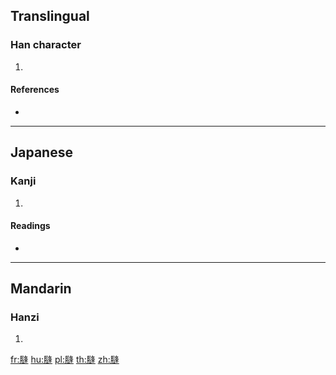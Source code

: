 {{character info/new}}
==Translingual==

===Han character===
{{Han char|rn=130|rad=肉|as=11|sn=15|four=|canj=BYHJ}}

# {{defn|Han|sort=肉11}}

====References====
* {{Han ref|kx=0992.190|dkj=29820|hdz=32108.120|uh=8196|ud=33174}}

----

==Japanese==

===Kanji===
{{ja-kanji|grade=|rs=肉11}}

# {{defn|lang=ja|sort=肉11}}

====Readings====
* {{ja-readings|on=[[ほう]] (hō), [[ちょう]] (chō), [[ちゅ]] (chu)|kun=[[はれる]] (hareru)|nanori=}}

----

==Mandarin==

===Hanzi===
{{cmn-hanzi|pin=[[pāng]] ([[pang1]])|wg=p'ang<sup>1</sup>}}

# {{defn|lang=cmn|sort=肉11}}

[[fr:膖]]
[[hu:膖]]
[[pl:膖]]
[[th:膖]]
[[zh:膖]]
